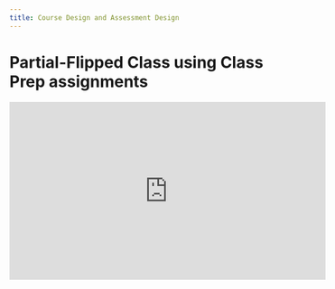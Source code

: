 ```yaml
---
title: Course Design and Assessment Design
---
```


# Partial-Flipped Class using Class Prep assignments

<iframe width="560" height="315" src="https://www.youtube.com/embed/JSAnABPj4MA?si=3AAVvsxiG3tm0dDO" title="YouTube video player" frameborder="0" allow="accelerometer; autoplay; clipboard-write; encrypted-media; gyroscope; picture-in-picture; web-share" referrerpolicy="strict-origin-when-cross-origin" allowfullscreen></iframe>